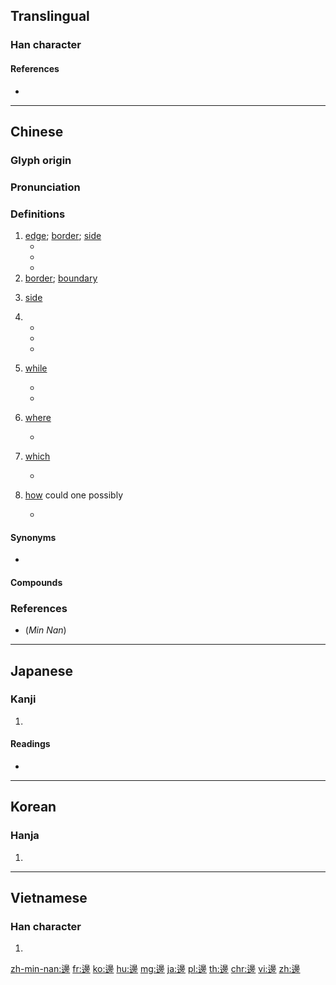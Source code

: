 {{character info/new}}
{{also|邉|边|辺}}
==Translingual==
{{Han simplified forms|邊|辺|边}}

===Han character===
{{Han char|rn=162|rad=辵|as=15|sn=19|four=36302|canj=YHUS|ids=⿺辶臱}}

====References====
* {{Han ref|kx=1267.130|dkj=39216|dj=1765.300|hdz=63894.030|uh=908A|ud=37002|bh=C3E4|bd=50148}}

----

==Chinese==
{{zh-forms|s=边|alt=邉}}

===Glyph origin===
{{Han etym}}

===Pronunciation===
{{zh-pron
|m=biān
|ma=y
|c=bin1
|h=pfs=piên
|md=
|mn=piⁿ/pian
|mn_note=piⁿ - vernacular; pian - literary
|w=1pi
|mc=y
|oc=y
|cat=n,adv,suf
}}

===Definitions===
{{zh-hanzi}}

# [[edge]]; [[border]]; [[side]]
#* {{zh-x|在 懸崖 邊 行走 是 危險 的。|It is dangerous to walk near the '''edge''' of a cliff.}}
#* {{zh-x|她 的 手帕 有 一 條 藍 邊。|Her handkerchief has a blue '''border'''.}}
#* {{zh-x|冰涼 的 水 在 船 邊 泛 起 泡沫。|The icy cold water foamed over the '''side''' of the boat.}}
# [[border]]; [[boundary]]
# {{lb|zh|geometry}} [[side]]
# {{n-g|Suffix for locality noun.}}
#* {{zh-x|上邊|on the top, above}}
#* {{zh-x|下邊|under, below}}
#* {{zh-x|裡邊|inside}}
# {{lb|zh|used before each verb of simultaneous actions}} [[while]]
#* {{zh-x|我 邊 等 邊 瀏覽 幾 本 雜誌。|I browsed through some magazines '''while''' I waited.}}
#* {{zh-x|你 喜歡 邊 聽 音樂 邊 做 作業 嗎？|Do you listen to music '''while''' doing your homework?}}
# {{lb|zh|Cantonese}} [[where]]
#* {{zh-x|你 喺 邊 呀？|'''Where''' are you?|C}}
# {{lb|zh|Cantonese}} [[which]]
#* {{zh-x|想 唱 邊 首 呀？|'''Which''' song do you want to sing?|C}}
# {{lb|zh|Cantonese}} [[how]] could one possibly
#* {{zh-x|我 邊 記得 啫？|How am I supposed to remember?|C}}

====Synonyms====
* {{sense|where}}
{{zh-dial|哪裡}}

====Compounds====
{{zh-der|邊度|邊個|一望無邊|一邊|上邊|下邊|不事邊幅|不修邊幅|不脩邊幅|不著邊際|井口邊草|作舍道邊|修邊|修邊幅|修飾邊幅|傍邊|儘裡邊兒|兩邊|兩邊倒|兩邊廂|剃刀邊緣|前邊|北邊|半邊|半邊天|半邊家庭|半邊蓮|南邊|厝邊|右邊|周邊|周邊設備|四邊|四邊形|外邊|多邊|多邊形|多邊貿易|大花邊|大邊|大陸邊緣|天邊|安邊|客邊|對邊|岸邊|崖邊|左邊|底邊|延邊|後邊|徙邊|戍邊|打邊鼓|扣邊|拓邊|掃邊|撩邊兒|支邊|敲邊鼓|敲鑼邊兒|斜邊|旁邊|旁邊人|日邊|東邊|枕邊人|枕邊細語|枕邊靈|林邊鄉|查邊|正多邊形|毛邊紙|沒有邊邊|河邊|沾邊|沿邊兒|法力無邊|法術無邊|海邊|溜邊兒|滾邊|漫無邊際|無始無邊|無邊|無邊無際|無邊苦海|無邊風月|緄邊|耳邊風|肉邊菜|腳邊路|膽邊生毛|舌尖邊音|舔碗邊|花邊|花邊婚|花邊新聞|苦海無邊|裡邊|西邊|貼邊|路邊攤|蹭邊兒|身邊|身邊人|巡邊員|這邊|邊亭|邊儲|邊務|邊區|邊卡|邊土|邊地|邊坡|邊報|邊塞|邊塞詩|邊塵|邊境|邊客|邊寨|邊將|邊幅|邊幅不修|邊庭|邊廂|邊張子|邊心|邊患|邊擦音|邊政|邊方|邊旁|邊果|邊框|邊欄|邊沁主義|邊沿|邊燧|邊界|邊界談判|邊疆|邊疆民族|邊疆舞|邊皮兒|邊緣|邊罏|邊聲|邊荒|邊裔|邊角料|邊警|邊遠|邊郡|邊鄙|邊門|邊關|邊防|邊防軍|邊陲|邊隘|邊際|邊際人|邊際利益|邊際效用|邊音|邊頭|邊頭風|邊騎|邊鸞|邊鼓|酣邊|金絲邊|金邊|鉤邊|鑲邊|雙邊|雙邊貿易|靖邊|靖邊縣|靠邊|靠邊站|風月無邊|鬢邊牌|鷗邊|黃邊錢|鼎邊銼}}

===References===
* (''Min Nan'') {{thcwd|12908}}

----

==Japanese==

===Kanji===
{{ja-kanji|grade=|rs=辵15|style=ky|shin=辺}}

# {{defn|lang=ja|sort=辵15}}

====Readings====
* {{ja-readings|goon=[[へん]] (hen)|kanon=[[へん]] (hen)|kun=[[あたり]] (atari), [[べ]] (be)|nanori=}}

----

==Korean==

===Hanja===
{{ko-hanja|hangeul=변|eumhun=}}

# {{defn|lang=ko|sort=辵15}}

----

==Vietnamese==

===Han character===
{{vi-hantu|[[biên]], [[ben]], [[bên]], [[ven]]|rs=辵15}}

# {{defn|lang=vi|sort=辵15}}

[[zh-min-nan:邊]]
[[fr:邊]]
[[ko:邊]]
[[hu:邊]]
[[mg:邊]]
[[ja:邊]]
[[pl:邊]]
[[th:邊]]
[[chr:邊]]
[[vi:邊]]
[[zh:邊]]